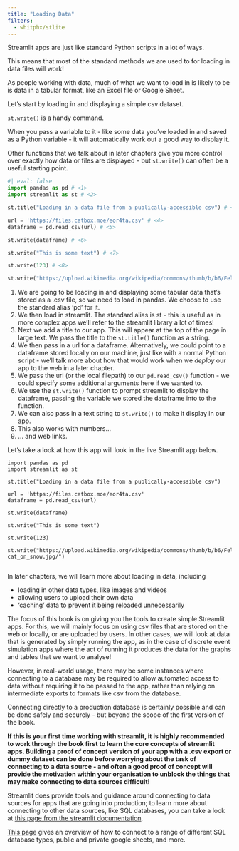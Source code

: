 ```yaml
---
title: "Loading Data"
filters:
  - whitphx/stlite
---
```


Streamlit apps are just like standard Python scripts in a lot of ways.

This means that most of the standard methods we are used to for loading in data files will work!

As people working with data, much of what we want to load in is likely to be is data in a tabular format, like an Excel file or Google Sheet.

Let's start by loading in and displaying a simple csv dataset.

:::{.callout-tip}
`st.write()` is a handy command.

When you pass a variable to it - like some data you've loaded in and saved as a Python variable - it will automatically work out a good way to display it.

Other functions that we talk about in later chapters give you more control over exactly how data or files are displayed - but `st.write()` can often be a useful starting point.
:::

```python
#| eval: false
import pandas as pd # <1>
import streamlit as st # <2>

st.title("Loading in a data file from a publically-accessible csv") # <3>

url = 'https://files.catbox.moe/eor4ta.csv' # <4>
dataframe = pd.read_csv(url) # <5>

st.write(dataframe) # <6>

st.write("This is some text") # <7>

st.write(123) # <8>

st.write("https://upload.wikimedia.org/wikipedia/commons/thumb/b/b6/Felis_catus-cat_on_snow.jpg/") # <9>

```

1. We are going to be loading in and displaying some tabular data that's stored as a .csv file, so we need to load in pandas. We choose to use the standard alias 'pd' for it.
2. We then load in streamlit. The standard alias is st - this is useful as in more complex apps we'll refer to the streamlit library a lot of times!
3. Next we add a title to our app. This will appear at the top of the page in large text. We pass the title to the `st.title()` function as a string.
4. We then pass in a url for a dataframe. Alternatively, we could point to a dataframe stored locally on our machine, just like with a normal Python script - we'll talk more about how that would work when we *deploy* our app to the web in a later chapter.
5. We pass the url (or the local filepath) to our `pd.read_csv()` function - we could specify some additional arguments here if we wanted to.
6. We use the `st.write()` function to prompt streamlit to display the dataframe, passing the variable we stored the dataframe into to the function.
7. We can also pass in a text string to `st.write()` to make it display in our app.
8. This also works with numbers...
9. ... and web links.

Let's take a look at how this app will look in the live Streamlit app below.

```stlite-python

import pandas as pd
import streamlit as st

st.title("Loading in a data file from a publically-accessible csv")

url = 'https://files.catbox.moe/eor4ta.csv'
dataframe = pd.read_csv(url)

st.write(dataframe)

st.write("This is some text")

st.write(123)

st.write("https://upload.wikimedia.org/wikipedia/commons/thumb/b/b6/Felis_catus-cat_on_snow.jpg/")


```


:::{.callout-note}
In later chapters, we will learn more about loading in data, including

- loading in other data types, like images and videos
- allowing users to upload their own data
- 'caching' data to prevent it being reloaded unnecessarily
:::

:::{.callout-tip}
The focus of this book is on giving you the tools to create simple Streamlit apps. For this, we will mainly focus on using csv files that are stored on the web or locally, or are uploaded by users. In other cases, we will look at data that is generated by simply running the app, as in the case of discrete event simulation apps where the act of running it produces the data for the graphs and tables that we want to analyse!

However, in real-world usage, there may be some instances where connecting to a database may be required to allow automated access to data without requiring it to be passed to the app, rather than relying on intermediate exports to formats like csv from the database.

Connecting directly to a production database is certainly possible and can be done safely and securely - but beyond the scope of the first version of the book.

**If this is your first time working with streamlit, it is highly recommended to work through the book first to learn the core concepts of streamlit apps. Building a proof of concept version of your app with a .csv export or dummy dataset can be done before worrying about the task of connecting to a data source - and often a good proof of concept will provide the motivation within your organisation to unblock the things that may make connecting to data sources difficult!**

Streamlit does provide tools and guidance around connecting to data sources for apps that are going into production; to learn more about connecting to other data sources, like SQL databases, you can take a look at [this page from the streamlit documentation](https://docs.streamlit.io/develop/concepts/connections/connecting-to-data).

[This page](https://docs.streamlit.io/develop/tutorials/databases) gives an overview of how to connect to a range of different SQL database types, public and private google sheets, and more.

:::
